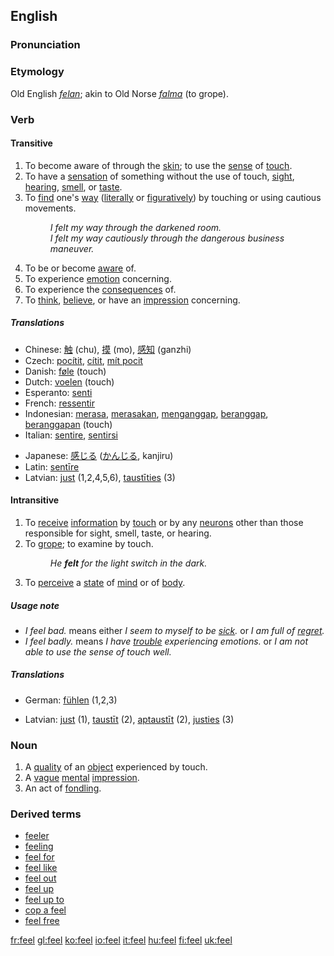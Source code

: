 ==English==

{{rank|hour|air|reason|369|feel|behind|sn|really}}

===Pronunciation===
{{IPA|/fiːɫ/}}

===Etymology===
Old English ''[[felan]]''; akin to Old Norse ''[[falma]]'' (to grope).

===Verb===
{{irregverb|feel|[[feels]]|[[felt]]|[[felt]]|[[feeling]]}}
====Transitive====
# To become aware of through the [[skin]]; to use the [[sense]] of [[touch]].
# To have a [[sensation]] of something without the use of touch, [[sight]], [[hearing]], [[smell]], or [[taste]].
# To [[find]] one's [[way]] ([[literally]] or [[figuratively]]) by touching or using cautious movements.
#: ''I felt my way through the darkened room.''
#: ''I felt my way cautiously through the dangerous business maneuver.''
# To be or become [[aware]] of.
# To experience [[emotion]] concerning.
# To experience the [[consequence]]s of.
# To [[think]], [[believe]], or have an [[impression]] concerning.

=====Translations=====
{{top}}
*Chinese: [[触]] (chu), [[摸]] (mo), [[感知]] (ganzhi)
*Czech: [[pocítit]], [[cítit]], [[mít pocit]]
*Danish: [[føle]] (touch)
*Dutch: [[voelen]] (touch)
*Esperanto: [[senti]]
*French: [[ressentir]]
*Indonesian: [[rasa|merasa]], [[rasa|merasakan]], [[anggap|menganggap]], [[anggap|beranggap]], [[anggap|beranggapan]] (touch)
*Italian: [[sentire]], [[sentirsi]]
{{mid}}
*Japanese: [[感じる]] ([[かんじる]], kanjiru)
*Latin: [[sentire|sentīre]]
*Latvian: [[just]] (1,2,4,5,6), [[taustīties]] (3)
{{bottom}}

====Intransitive====
# To [[receive]] [[information]] by [[touch]] or by any [[neuron]]s other than those responsible for sight, smell, taste, or hearing.
# To [[grope]]; to examine by touch.
#:''He '''felt''' for the light switch in the dark.''
# To [[perceive]] a [[state]] of [[mind]] or of [[body]].
=====Usage note=====
* ''I feel bad.'' means either ''I seem to myself to be [[sick]].'' or ''I am full of [[regret]].''
* ''I feel badly.'' means ''I have [[trouble]] experiencing emotions.'' or ''I am not able to use the sense of touch well.''

=====Translations=====
{{top}}
*German: [[fühlen]] (1,2,3)
{{mid}}
*Latvian: [[just]] (1), [[taustīt]] (2), [[aptaustīt]] (2), [[justies]] (3)
{{bottom}}

===Noun===
{{en-noun|feel|feels}}

# A [[quality]] of an [[object]] experienced by touch.
# A [[vague]] [[mental]] [[impression]].
# An act of [[fondle|fondling]].

===Derived terms===
*[[feeler]]
*[[feeling]]
*[[feel for]]
*[[feel like]]
*[[feel out]]
*[[feel up]]
*[[feel up to]]
*[[cop a feel]]
*[[feel free]]

[[fr:feel]]
[[gl:feel]]
[[ko:feel]]
[[io:feel]]
[[it:feel]]
[[hu:feel]]
[[fi:feel]]
[[uk:feel]]